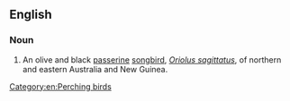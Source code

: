 ==English==

===Noun===
{{wikipedia|Olive-backed Oriole}}
{{en-noun|head=[[olive]]-[[backed]] [[oriole]]}}

# An olive and black [[passerine]] [[songbird]], ''[[Oriolus sagittatus]]'', of northern and eastern Australia and New Guinea.

[[Category:en:Perching birds]]